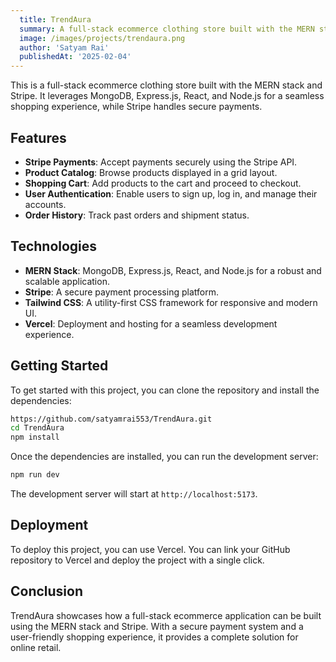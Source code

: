 ```yaml
---
  title: TrendAura
  summary: A full-stack ecommerce clothing store built with the MERN stack.
  image: /images/projects/trendaura.png
  author: 'Satyam Rai'
  publishedAt: '2025-02-04'
---
```


This is a full-stack ecommerce clothing store built with the MERN stack and Stripe. 
It leverages MongoDB, Express.js, React, and Node.js for a seamless 
shopping experience, while Stripe handles secure payments.

## Features

- **Stripe Payments**: Accept payments securely using the Stripe API.
- **Product Catalog**: Browse products displayed in a grid layout.
- **Shopping Cart**: Add products to the cart and proceed to checkout.
- **User Authentication**: Enable users to sign up, log in, and manage their accounts.
- **Order History**: Track past orders and shipment status.

## Technologies

- **MERN Stack**: MongoDB, Express.js, React, and Node.js for a robust and scalable application.
- **Stripe**: A secure payment processing platform.
- **Tailwind CSS**: A utility-first CSS framework for responsive and modern UI.
- **Vercel**: Deployment and hosting for a seamless development experience.

## Getting Started

To get started with this project, you can clone the repository and install the
dependencies:

```bash
https://github.com/satyamrai553/TrendAura.git
cd TrendAura
npm install
```

Once the dependencies are installed, you can run the development server:

```bash
npm run dev
```

The development server will start at `http://localhost:5173`.

## Deployment

To deploy this project, you can use Vercel. You can link your GitHub repository
to Vercel and deploy the project with a single click.

## Conclusion

TrendAura showcases how a full-stack ecommerce application can be built using 
the MERN stack and Stripe. With a secure payment system and a user-friendly 
shopping experience, it provides a complete solution for online retail.
